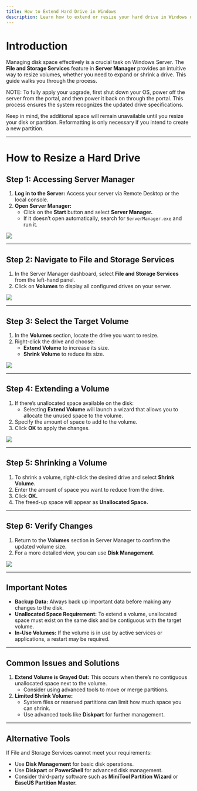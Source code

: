 ```yaml
---
title: How to Extend Hard Drive in Windows
description: Learn how to extend or resize your hard drive in Windows using Server Manager, Disk Management, or advanced tools. Follow this step-by-step guide to manage disk space effectively.
---
```


# Introduction

Managing disk space effectively is a crucial task on Windows Server. The **File and Storage Services** feature in **Server Manager** provides an intuitive way to resize volumes, whether you need to expand or shrink a drive. This guide walks you through the process.

<Note>
NOTE: To fully apply your upgrade, first shut down your OS, power off the server from the portal, and then power it back on through the portal. This process ensures the system recognizes the updated drive specifications.

Keep in mind, the additional space will remain unavailable until you resize your disk or partition. Reformatting is only necessary if you intend to create a new partition.

</Note>

---

# How to Resize a Hard Drive

## Step 1: Accessing Server Manager

1. **Log in to the Server:**
   Access your server via Remote Desktop or the local console.
2. **Open Server Manager:**
   - Click on the **Start** button and select **Server Manager.**
   - If it doesn’t open automatically, search for `ServerManager.exe` and run it.

![](/assets/1sSq3fI0sZJj8Zc4RoSr4-PVF-RTHQ6AszvmHN_-Td3-20241120-081714.png)

---

## Step 2: Navigate to File and Storage Services

1. In the Server Manager dashboard, select **File and Storage Services** from the left-hand panel.
2. Click on **Volumes** to display all configured drives on your server.

![](/assets/1sSq3fI0sZJj8Zc4RoSr4-8X555kOnJsLqoBn3kc8Hy-20241120-082712.png)

---

## Step 3: Select the Target Volume

1. In the **Volumes** section, locate the drive you want to resize.
2. Right-click the drive and choose:
   - **Extend Volume** to increase its size.
   - **Shrink Volume** to reduce its size.

![](/assets/1sSq3fI0sZJj8Zc4RoSr4-l1DTZloyGa9GZs3zf5s-H-20241120-082731.png)

---

## Step 4: Extending a Volume

1. If there’s unallocated space available on the disk:
   - Selecting **Extend Volume** will launch a wizard that allows you to allocate the unused space to the volume.
2. Specify the amount of space to add to the volume.
3. Click **OK** to apply the changes.

![](/assets/1sSq3fI0sZJj8Zc4RoSr4-wIHoylUNNawAvZuoYoGHR-20241120-082756.png)

---

## Step 5: Shrinking a Volume

1. To shrink a volume, right-click the desired drive and select **Shrink Volume.**
2. Enter the amount of space you want to reduce from the drive.
3. Click **OK.**
4. The freed-up space will appear as **Unallocated Space.**

---

## Step 6: Verify Changes

1. Return to the **Volumes** section in Server Manager to confirm the updated volume size.
2. For a more detailed view, you can use **Disk Management.**

![](/assets/1sSq3fI0sZJj8Zc4RoSr4--vk1-kxLj7Ff7FLwwp7o0-20241120-082824.png)

---

## Important Notes

- **Backup Data:** Always back up important data before making any changes to the disk.
- **Unallocated Space Requirement:** To extend a volume, unallocated space must exist on the same disk and be contiguous with the target volume.
- **In-Use Volumes:** If the volume is in use by active services or applications, a restart may be required.

---

## Common Issues and Solutions

1. **Extend Volume is Grayed Out:**
   This occurs when there’s no contiguous unallocated space next to the volume.
   - Consider using advanced tools to move or merge partitions.
2. **Limited Shrink Volume:**
   - System files or reserved partitions can limit how much space you can shrink.
   - Use advanced tools like **Diskpart** for further management.

---

## Alternative Tools

If File and Storage Services cannot meet your requirements:

- Use **Disk Management** for basic disk operations.
- Use **Diskpart** or **PowerShell** for advanced disk management.
- Consider third-party software such as **MiniTool Partition Wizard** or **EaseUS Partition Master.**
